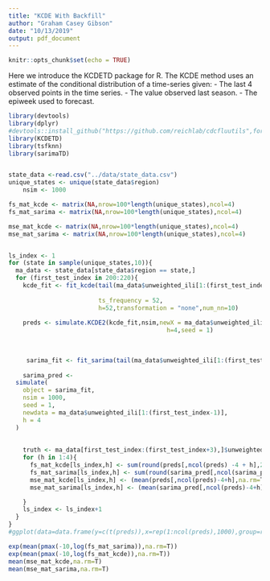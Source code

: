 ```yaml
---
title: "KCDE With Backfill"
author: "Graham Casey Gibson"
date: "10/13/2019"
output: pdf_document
---
```


```r
knitr::opts_chunk$set(echo = TRUE)
```
Here we introduce the KCDETD package for R. The KCDE method uses an estimate of the conditional distribution of a time-series given:
- The last 4 observed points in the time series. 
- The value observed last season. 
- The epiweek used to forecast.



```r
library(devtools)
library(dplyr)
#devtools::install_github("https://github.com/reichlab/cdcfluutils",force = T)
library(KCDETD)
library(tsfknn)
library(sarimaTD)


state_data <-read.csv("../data/state_data.csv")
unique_states <- unique(state_data$region)
    nsim <- 1000

fs_mat_kcde <- matrix(NA,nrow=100*length(unique_states),ncol=4)
fs_mat_sarima <- matrix(NA,nrow=100*length(unique_states),ncol=4)

mse_mat_kcde <- matrix(NA,nrow=100*length(unique_states),ncol=4)
mse_mat_sarima <- matrix(NA,nrow=100*length(unique_states),ncol=4)


ls_index <- 1
for (state in sample(unique_states,10)){
  ma_data <- state_data[state_data$region == state,]
  for (first_test_index in 200:220){
    kcde_fit <- fit_kcde(tail(ma_data$unweighted_ili[1:(first_test_index-1)],100),
                         
                         ts_frequency = 52,
                         h=52,transformation = "none",num_nn=10)
    
    preds <- simulate.KCDE2(kcde_fit,nsim,newX = ma_data$unweighted_ili[1:(first_test_index-1)],ts_frequency = 52,
                                            h=4,seed = 1)
    
    
    
     sarima_fit <- fit_sarima(tail(ma_data$unweighted_ili[1:(first_test_index-1)],100),52,transformation = "box-cox",seasonal_difference = TRUE)
    
    sarima_pred <- 
  simulate(
    object = sarima_fit,
    nsim = 1000,
    seed = 1,
    newdata = ma_data$unweighted_ili[1:(first_test_index-1)],
    h = 4
  )
    
    
    truth <- ma_data[first_test_index:(first_test_index+3),]$unweighted_ili
    for (h in 1:4){
      fs_mat_kcde[ls_index,h] <- sum(round(preds[,ncol(preds) -4 + h],2) == round(truth[h],2))/1000
      fs_mat_sarima[ls_index,h] <- sum(round(sarima_pred[,ncol(sarima_pred) -4 + h],2) == round(truth[h],2))/1000
      mse_mat_kcde[ls_index,h] <- (mean(preds[,ncol(preds)-4+h],na.rm=T) - truth[h])^2
      mse_mat_sarima[ls_index,h] <- (mean(sarima_pred[,ncol(preds)-4+h],na.rm=T) - truth[h])^2

    }
    ls_index <- ls_index+1
  }
}  
#ggplot(data=data.frame(y=c(t(preds)),x=rep(1:ncol(preds),1000),group=rep(1:1000,each=ncol(preds))),aes(x=x,y=y,group=group)) + geom_line() + geom_line(data=ma_data[first_test_index:(first_test_index+3),],aes(x=ncol(preds)-4+ 1:4,y=unweighted_ili,group=1,col='truth'))

exp(mean(pmax(-10,log(fs_mat_sarima)),na.rm=T))
exp(mean(pmax(-10,log(fs_mat_kcde)),na.rm=T))
mean(mse_mat_kcde,na.rm=T)
mean(mse_mat_sarima,na.rm=T)
```
